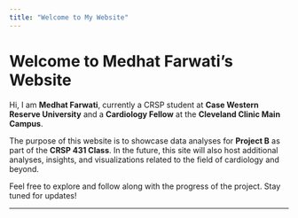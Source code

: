 ```yaml
---
title: "Welcome to My Website"
---
```


# Welcome to Medhat Farwati's Website

Hi, I am **Medhat Farwati**, currently a CRSP student at **Case Western Reserve University** and a **Cardiology Fellow** at the **Cleveland Clinic Main Campus**.

The purpose of this website is to showcase data analyses for **Project B** as part of the **CRSP 431 Class**. In the future, this site will also host additional analyses, insights, and visualizations related to the field of cardiology and beyond.

Feel free to explore and follow along with the progress of the project. Stay tuned for updates!

------------------------------------------------------------------------
